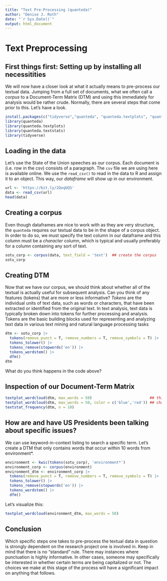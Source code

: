 ```yaml
---
title: "Text Pre-Processing (quanteda)"
author: "Denise J. Roth"
date: "`r Sys.Date()`"
output: html_document
---
```

# Text Preprocessing

## First things first: Setting up by installing all necessitities

We will now have a closer look at what it actually means to pre-process our textual data. Jumping from a full set of documents, what we often call a _corpus_ to a Document-Term Matrix (DTM) and using this immediately for analysis would be rather crude. 
Normally, there are several steps that come prior to this.
Let's have a look. 


```r
install.packages(c("tidyverse","quanteda", "quanteda.textplots", "quanteda.textstats"))
library(quanteda)
library(quanteda.textplots)
library(quanteda.textstats)
library(tidyverse)
```


## Loading in the data

Let's use the State of the Union speeches as our corpus. Each document is (i.e. row in the csv) consists of a paragraph. The ```csv``` file we are using here is available online. We use the ```read_csv()``` to read in the data to R and assign it to an object. This way, our _dataframe_ will show up in our environment. 

```r
url <- 'https://bit.ly/2QoqUQS'
data <- read_csv(url)
head(data)
```


## Creating a corpus

Even though dataframes are nice to work with as they are very structure, the ```quanteda``` requires our textual data to be in the shape of a corpus object. In order to do so, we must specify the text column in our dataframe and this column must be a _character_ column, which is typical and usually preferably for a column containing any sort of text.


```r
sotu_corp <- corpus(data, text_field = 'text')  ## create the corpus
sotu_corp
```



## Creating DTM
Now that we have our corpus, we should think about whether all of the textual is actually useful for subsequent analysis. 
Can you think of any features (tokens) that are more or less informative?
*Tokens* are the individual units of text data, such as words or characters, that have been extracted or identified from the original text. In text analysis, text data is typically broken down into tokens for further processing and analysis.
Tokens are the basic building blocks used for representing and analyzing text data in various text mining and natural language processing tasks


```r
dtm <- sotu_corp |>
  tokens(remove_punct = T, remove_numbers = T, remove_symbols = T) |>   
  tokens_tolower() |>                                                    
  tokens_remove(stopwords('en')) |>                                     
  tokens_wordstem() |>
  dfm()
dtm
```

What do you think happens in the code above?

## Inspection of our Document-Term Matrix

```r
textplot_wordcloud(dtm, max_words = 50)                          ## this will plot the 50 most frequent words
textplot_wordcloud(dtm, max_words = 50, color = c('blue','red')) ## change colors; you can also try out different colors
textstat_frequency(dtm, n = 10)  
```


## How are and have US Presidents been talking about specific issues?
We can use keyword-in-context listing to search a specific term. Let's create a DTM  that only contains words that occur within 10 words from environment*.

```r
environment <- kwic(tokens(sotu_corp), 'environment*')
environment_corp <- corpus(environment)
environment_dtm <- environment_corp |>
  tokens(remove_punct = T, remove_numbers = T, remove_symbols = T) |>
  tokens_tolower() |>
  tokens_remove(stopwords('en')) |>
  tokens_wordstem() |>
  dfm()
```


Let's visualize this:

```r
textplot_wordcloud(environment_dtm, max_words = 50) 
```

## Conclusion

Which specific steps one takes to pre-process the textual data in question is strongly dependent on the research project one is involved in.
Keep in mind that there is no "standard" rule. There may instances where punctuation is highly informative. In other cases, someone may specifically be interested in whether certain terms are being capitalized or not. The choices we make at this stage of the process will have a significant impact on anything that follows. 



